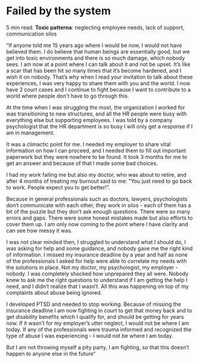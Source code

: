 # Failed by the system

5 min read.
**Toxic patterna**: neglecting employee needs, lack of support, communication silos

“If anyone told me 15 years ago where I would be now, I would not have believed them. I do believe that human beings are essentially good, but we get into toxic environments and there is so much damage, which nobody sees. I am now at a point where I can talk about it and not be upset. It’s like a scar that has been hit so many times that it’s become hardened, and I wish it on nobody. That’s why when I read your invitation to talk about these experiences, I was very happy to share them with you and the world. I now have 2 court cases and I continue to fight because I want to contribute to a world where people don't have to go through this.

At the time when I was struggling the most, the organization I worked for was transitioning to new structures, and all the HR people were busy with everything else but supporting employees. I was told by a company psychologist that the HR department is so busy I will only get a response if I am in management.

It was a climactic point for me. I needed my employer to share vital information on how I can proceed, and I needed them to fill out important paperwork but they were nowhere to be found. It took 3 months for me to get an answer and because of that I made some bad choices.

I had my work failing me but also my doctor, who was about to retire, and after 4 months of treating my burnout said to me: “You just need to go back to work. People expect you to get better!”.

Because in general professionals such as doctors, lawyers, psychologists don’t communicate with each other, they work in silos - each of them has a bit of the puzzle but they don’t ask enough questions. There were so many errors and gaps. There were some honest mistakes made but also efforts to cover them up. I am only now coming to the point where I have clarity and can see how messy it was.

I was not clear minded then, I struggled to understand what I should do, I was asking for help and some guidance, and nobody gave me the right kind of information. I missed my insurance deadline by a year and half as none of the professionals I asked for help were able to correlate my needs with the solutions in place. Not my doctor, my psychologist, my employer - nobody. I was completely shocked how unprepared they all were. Nobody knew to ask me the right questions to understand if I am getting the help I need, and I didn’t realize that I wasn’t. All this was happening on top of my complaints about abuse being ignored.

I developed PTSD and needed to stop working. Because of missing the insurance deadline I am now fighting in court to get that money back and to get disability benefits which I qualify for, and should be getting for years now. If it wasn’t for my employer’s utter neglect, I would not be where I am today. If any of the professionals were trauma informed and recognized the type of abuse I was experiencing - I would not be where I am today.

But I am not throwing myself a pity party, I am fighting, so that this doesn’t happen to anyone else in the future“
